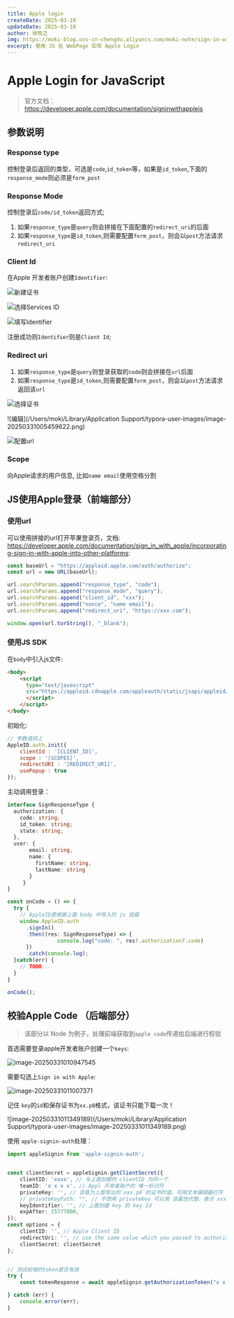 ```yaml
---
title: Apple login
createDate: 2025-03-10
updateDate: 2025-03-10
author: 徐牧之
img: https://moki-blog.oss-cn-chengdu.aliyuncs.com/moki-note/sign-in-with-apple-1.webp
excerpt: 使用 JS 在 WebPage 实现 Apple Login 
---
```


# Apple Login for JavaScript 

> 官方文档：https://developer.apple.com/documentation/signinwithapplejs

## 参数说明

### Response type

控制登录后返回的类型，可选是`code`,`id_token`等，如果是`id_token`,下面的`response_mode`则必须是`form_post`

### Response Mode

控制登录后`code/id_token`返回方式;

1. 如果`response_type`是`query`则会拼接在下面配置的`redirect_uri`的后面
2. 如果`response_type`是`id_token`,则需要配置`form_post`，则会以`post`方法请求`redirect_uri`

### Client Id

在Apple 开发者账户创建`Identifier`:

![新建证书](https://moki-blog.oss-cn-chengdu.aliyuncs.com/moki-note/image-20250331001109445.png)

![选择Services ID](https://moki-blog.oss-cn-chengdu.aliyuncs.com/moki-note/image-20250331001147980.png)

![填写Identifier](https://moki-blog.oss-cn-chengdu.aliyuncs.com/moki-note/image-20250331001244812.png)

注册成功则`Identifier`则是`Client Id`;

### Redirect uri

1. 如果`response_type`是`query`则登录获取的`code`则会拼接在`url`后面
2. 如果`response_type`是`id_token`,则需要配置`form_post`，则会以`post`方法请求返回该`url`

![选择证书](https://moki-blog.oss-cn-chengdu.aliyuncs.com/moki-note/image-20250331005422468.png)

![编辑](/Users/moki/Library/Application Support/typora-user-images/image-20250331005459622.png)

![配置url](https://moki-blog.oss-cn-chengdu.aliyuncs.com/moki-note/image-20250331005602165.png)

### Scope

向Apple请求的用户信息, 比如`name email`使用空格分割



## JS使用Apple登录（前端部分）

### 使用url

可以使用拼接的url打开苹果登录页，文档: https://developer.apple.com/documentation/sign_in_with_apple/incorporating-sign-in-with-apple-into-other-platforms:

```typescript
const baseUrl = "https://appleid.apple.com/auth/authorize";
const url = new URL(baseUrl);

url.searchParams.append("response_type", "code"); 
url.searchParams.append("response_mode", "query");
url.searchParams.append("client_id", "xxx");
url.searchParams.append("nonce", "name email");
url.searchParams.append("redirect_uri", "https://xxx.com");

window.open(url.torString(), "_blank");
```

### 使用JS SDK

在`body`中引入js文件:

```html
<body>
    <script 
      type="text/javascript" 			   
      src="https://appleid.cdnapple.com/appleauth/static/jsapi/appleid/1/en_US/appleid.auth.js">
      </script>
    </script>
</body>
```

初始化:

```js
// 参数值同上
AppleID.auth.init({
    clientId : '[CLIENT_ID]',
    scope : '[SCOPES]',
    redirectURI : '[REDIRECT_URI]',
    usePopup : true
});
```

主动调用登录：

```typescript
interface SignResponseType {
  authorization: {
    code: string;
    id_token: string;
    state: string;
  },
  user: {
       email: string,
       name: {
         firstName: string,
         lastName: string
       }
     }
}

const onCode = () => {
  try {
    // AppleID是根据上面 body 中导入的 js 挂载
  	window.AppleID.auth
      .signIn()
      .then((res: SignResponseType) => {
    			console.log("code: ", res?.authorization?.code)
      })
      .catch(console.log);
  }catch(err) {
    // TODO...
  }
}

onCode();
```

## 校验Apple Code （后端部分）

> 该部分以 Node 为例子，处理前端获取到`apple code`传递给后端进行校验

首选需要登录apple开发者账户创建一个`keys`:



![image-20250331010947545](https://moki-blog.oss-cn-chengdu.aliyuncs.com/moki-note/image-20250331010947545.png)

需要勾选上`Sign in with Apple`:

![image-20250331011007371](https://moki-blog.oss-cn-chengdu.aliyuncs.com/moki-note/image-20250331011007371.png)

记住 `key`的`id`和保存证书为`xx.p8`格式，该证书只能下载一次！

![image-20250331011349189](/Users/moki/Library/Application Support/typora-user-images/image-20250331011349189.png)



 使用 `apple-signin-auth`处理：

```typescript
import appleSignin from 'apple-signin-auth';


const clientSecret = appleSignin.getClientSecret({
    clientID: 'xxxx', // 与上面创建的 clientID 为同一个
    teamID: 'x x x x', // Appl 开发者账户的 唯一标识符
    privateKey: '', // 该值为上面导出的`xxx.p8`的证书的值，可用文本编辑器打开
  	// privateKeyPath: "", // 不想用 privateKey 可以用 该属性代替，表示 xxx.p8 证书的地址
    keyIdentifier: '', // 上面创建 key 的 key Id
    expAfter: 15777000, 
});
const options = {
    clientID: '', // Apple Client ID
    redirectUri: '', // use the same value which you passed to authorisation URL.
    clientSecret: clientSecret
};


// 测试前端的token是否有效
try {
    const tokenResponse = await appleSignin.getAuthorizationToken("x x x", options);

} catch (err) {
    console.error(err);
}
```

